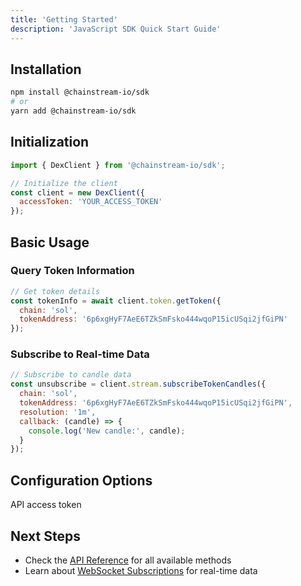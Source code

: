 ```yaml
---
title: 'Getting Started'
description: 'JavaScript SDK Quick Start Guide'
---
```


## Installation

```bash
npm install @chainstream-io/sdk
# or
yarn add @chainstream-io/sdk
```

## Initialization

```javascript
import { DexClient } from '@chainstream-io/sdk';

// Initialize the client
const client = new DexClient({
  accessToken: 'YOUR_ACCESS_TOKEN'
});
```

## Basic Usage

### Query Token Information
```javascript
// Get token details
const tokenInfo = await client.token.getToken({
  chain: 'sol',
  tokenAddress: '6p6xgHyF7AeE6TZkSmFsko444wqoP15icUSqi2jfGiPN'
});
```

### Subscribe to Real-time Data
```javascript
// Subscribe to candle data
const unsubscribe = client.stream.subscribeTokenCandles({
  chain: 'sol',
  tokenAddress: '6p6xgHyF7AeE6TZkSmFsko444wqoP15icUSqi2jfGiPN',
  resolution: '1m',
  callback: (candle) => {
    console.log('New candle:', candle);
  }
});
```

## Configuration Options

<ParamField path="accessToken" type="string" required>
  API access token
</ParamField>

## Next Steps

- Check the [API Reference](./api-reference) for all available methods
- Learn about [WebSocket Subscriptions](./websocket) for real-time data